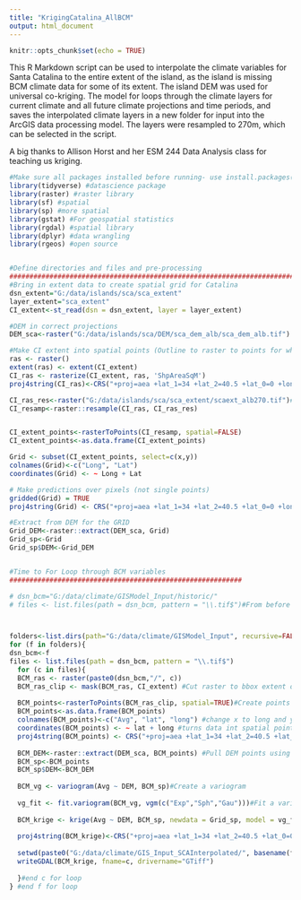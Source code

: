 ```yaml
---
title: "KrigingCatalina_AllBCM"
output: html_document
---
```


```r
knitr::opts_chunk$set(echo = TRUE)
```


This R Markdown script can be used to interpolate the climate variables for Santa Catalina to the entire extent of the island, as the island is missing BCM climate data for some of its extent. The island DEM was used for universal co-kriging. The model for loops through the climate layers for current climate and all future climate projections and time periods, and saves the interpolated climate layers in a new folder for input into the ArcGIS data processing model. The layers were resampled to 270m, which can be selected in the script.

A big thanks to Allison Horst and her ESM 244 Data Analysis class for teaching us kriging.

```r

#Make sure all packages installed before running- use install.packages("packagename") if necessary
library(tidyverse) #datascience package
library(raster) #raster library
library(sf) #spatial
library(sp) #more spatial
library(gstat) #For geospatial statistics
library(rgdal) #spatial library 
library(dplyr) #data wrangling  
library(rgeos) #open source


#Define directories and files and pre-processing
########################################################################
#Bring in extent data to create spatial grid for Catalina
dsn_extent="G:/data/islands/sca/sca_extent" 
layer_extent="sca_extent"
CI_extent<-st_read(dsn = dsn_extent, layer = layer_extent)

#DEM in correct projections
DEM_sca<-raster("G:/data/islands/sca/DEM/sca_dem_alb/sca_dem_alb.tif") 

#Make CI extent into spatial points (Outline to raster to points for what to interpolate to)
ras <- raster()
extent(ras) <- extent(CI_extent)
CI_ras <- rasterize(CI_extent, ras, 'ShpAreaSqM')
proj4string(CI_ras)<-CRS("+proj=aea +lat_1=34 +lat_2=40.5 +lat_0=0 +lon_0=-120 +x_0=0 +y_0=-4000000 +ellps=GRS80 +datum=NAD83 +units=m +no_defs")

CI_ras_res<-raster("G:/data/islands/sca/sca_extent/scaext_alb270.tif")#resample for cell size 270x270
CI_resamp<-raster::resample(CI_ras, CI_ras_res)


CI_extent_points<-rasterToPoints(CI_resamp, spatial=FALSE)
CI_extent_points<-as.data.frame(CI_extent_points)

Grid <- subset(CI_extent_points, select=c(x,y))
colnames(Grid)<-c("Long", "Lat")
coordinates(Grid) <- ~ Long + Lat

# Make predictions over pixels (not single points)
gridded(Grid) = TRUE
proj4string(Grid) <- CRS("+proj=aea +lat_1=34 +lat_2=40.5 +lat_0=0 +lon_0=-120 +x_0=0 +y_0=-4000000 +ellps=GRS80 +datum=NAD83 +units=m +no_defs")

#Extract from DEM for the GRID
Grid_DEM<-raster::extract(DEM_sca, Grid)
Grid_sp<-Grid
Grid_sp$DEM<-Grid_DEM


#Time to For Loop through BCM variables
##########################################################

# dsn_bcm="G:/data/climate/GISModel_Input/historic/"
# files <- list.files(path = dsn_bcm, pattern = "\\.tif$")#From before f for loop-if only want to run one folder



folders<-list.dirs(path="G:/data/climate/GISModel_Input", recursive=FALSE)
for (f in folders){
dsn_bcm<-f
files <- list.files(path = dsn_bcm, pattern = "\\.tif$")
  for (c in files){
  BCM_ras <- raster(paste0(dsn_bcm,"/", c)) 
  BCM_ras_clip <- mask(BCM_ras, CI_extent) #Cut raster to bbox extent of islands
  
  BCM_points<-rasterToPoints(BCM_ras_clip, spatial=TRUE)#Create points from raster (using defined cell size)
  BCM_points<-as.data.frame(BCM_points)
  colnames(BCM_points)<-c("Avg", "lat", "long") #change x to long and y to lat
  coordinates(BCM_points) <- ~ lat + long #turns data int spatial points df
  proj4string(BCM_points) <- CRS("+proj=aea +lat_1=34 +lat_2=40.5 +lat_0=0 +lon_0=-120 +x_0=0 +y_0=-4000000 +ellps=GRS80 +datum=NAD83 +units=m +no_defs") #basically doing the same thing that crs did before
  
  BCM_DEM<-raster::extract(DEM_sca, BCM_points) #Pull DEM points using the raster BCM points
  BCM_sp<-BCM_points
  BCM_sp$DEM<-BCM_DEM  
  
  BCM_vg <- variogram(Avg ~ DEM, BCM_sp)#Create a variogram
  
  vg_fit <- fit.variogram(BCM_vg, vgm(c("Exp","Sph","Gau")))#Fit a variogram model
  
  BCM_krige <- krige(Avg ~ DEM, BCM_sp, newdata = Grid_sp, model = vg_fit)#Krige
  
  proj4string(BCM_krige)<-CRS("+proj=aea +lat_1=34 +lat_2=40.5 +lat_0=0 +lon_0=-120 +x_0=0 +y_0=-4000000 +ellps=GRS80 +datum=NAD83 +units=m +no_defs")
  
  setwd(paste0("G:/data/climate/GIS_Input_SCAInterpolated/", basename(f)))
  writeGDAL(BCM_krige, fname=c, drivername="GTiff")
  
  }#end c for loop
} #end f for loop


```

